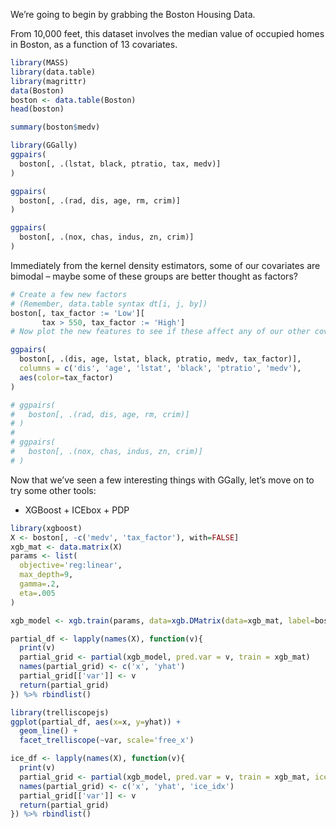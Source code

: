 
We're going to begin by grabbing the Boston Housing Data.

From 10,000 feet, this dataset involves the median value of occupied homes in Boston, as a function of 13 covariates.

```r
library(MASS)
library(data.table)
library(magrittr)
data(Boston)
boston <- data.table(Boston)
head(boston)
```


```r
summary(boston$medv)
```


```r
library(GGally)
ggpairs(
  boston[, .(lstat, black, ptratio, tax, medv)]
)

ggpairs(
  boston[, .(rad, dis, age, rm, crim)]
)

ggpairs(
  boston[, .(nox, chas, indus, zn, crim)]
)

```


Immediately from the kernel density estimators, some of our covariates are bimodal -- maybe some of these groups are better thought as factors?


```r
# Create a few new factors 
# (Remember, data.table syntax dt[i, j, by])
boston[, tax_factor := 'Low'][
       tax > 550, tax_factor := 'High']
# Now plot the new features to see if these affect any of our other covariates in interesting ways!

ggpairs(
  boston[, .(dis, age, lstat, black, ptratio, medv, tax_factor)],
  columns = c('dis', 'age', 'lstat', 'black', 'ptratio', 'medv'),
  aes(color=tax_factor)
)

# ggpairs(
#   boston[, .(rad, dis, age, rm, crim)]
# )
# 
# ggpairs(
#   boston[, .(nox, chas, indus, zn, crim)]
# )

```

Now that we've seen a few interesting things with GGally, let's move on to try some other tools:

- XGBoost + ICEbox + PDP
```r
library(xgboost)
X <- boston[, -c('medv', 'tax_factor'), with=FALSE]
xgb_mat <- data.matrix(X)
params <- list(
  objective='reg:linear',
  max_depth=9,
  gamma=.2, 
  eta=.005
)

xgb_model <- xgb.train(params, data=xgb.DMatrix(data=xgb_mat, label=boston$medv), nround=1000)
```



```r
partial_df <- lapply(names(X), function(v){
  print(v)
  partial_grid <- partial(xgb_model, pred.var = v, train = xgb_mat)
  names(partial_grid) <- c('x', 'yhat')
  partial_grid[['var']] <- v
  return(partial_grid)
}) %>% rbindlist()

```


```r
library(trelliscopejs)
ggplot(partial_df, aes(x=x, y=yhat)) +
  geom_line() +
  facet_trelliscope(~var, scale='free_x')


```
```r
ice_df <- lapply(names(X), function(v){
  print(v)
  partial_grid <- partial(xgb_model, pred.var = v, train = xgb_mat, ice=TRUE)
  names(partial_grid) <- c('x', 'yhat', 'ice_idx')
  partial_grid[['var']] <- v
  return(partial_grid)
}) %>% rbindlist()
```

```r










```